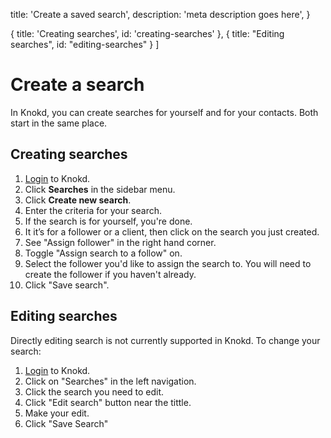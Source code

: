 
  title: 'Create a saved search',
  description:
    'meta description goes here',
}

  { title: 'Creating searches', id: 'creating-searches' },
  { title: "Editing searches", id: "editing-searches" }
]

<HeroPattern />

# Create a search

In Knokd, you can create searches for yourself and for your contacts. Both start in the same place.

## Creating searches

1. [Login](https://app.knokd.ca/login) to Knokd.
2. Click **Searches** in the sidebar menu.
3. Click **Create new search**.
4. Enter the criteria for your search. 
5. If the search is for yourself, you're done.
6. It it’s for a follower or a client, then click on the search you just created.
7. See "Assign follower" in the right hand corner.
8. Toggle "Assign search to a follow" on.
9. Select the follower you'd like to assign the search to. You will need to create the follower if you haven't already.
10. Click "Save search".

## Editing searches

Directly editing search is not currently supported in Knokd. To change your search:

1. [Login](https://app.knokd.ca/login) to Knokd.
2. Click on "Searches" in the left navigation.
3. Click the search you need to edit.
4. Click "Edit search" button near the tittle.
5. Make your edit.
6. Click "Save Search"

